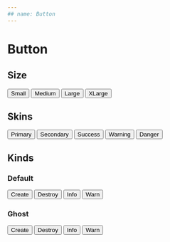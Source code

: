 ```yaml
---
## name: Button
---
```



# Button

## Size

<Playground>
  <Button size="sm">Small</Button>
  <Button size="md">Medium</Button>
  <Button size="lg">Large</Button>
  <Button size="xl">XLarge</Button>
</Playground>

## Skins

<Playground>
  <Button skin="primary">Primary</Button>
  <Button skin="secondary">Secondary</Button>
  <Button skin="success">Success</Button>
  <Button skin="warning">Warning</Button>
  <Button skin="danger">Danger</Button>
</Playground>

## Kinds

### Default

<Playground>
  <Button kind="default" goal="create">
    Create
  </Button>
  <Button kind="default" goal="destroy">
    Destroy
  </Button>
  <Button kind="default" goal="info">
    Info
  </Button>
  <Button kind="default" goal="warn">
    Warn
  </Button>
</Playground>

### Ghost

<Playground>
  <Button kind="ghost" goal="create">
    Create
  </Button>
  <Button kind="ghost" goal="destroy">
    Destroy
  </Button>
  <Button kind="ghost" goal="info">
    Info
  </Button>
  <Button kind="ghost" goal="warn">
    Warn
  </Button>
</Playground>
